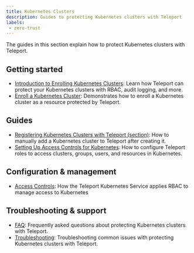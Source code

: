 ```yaml
---
title: Kubernetes Clusters
description: Guides to protecting Kubernetes clusters with Teleport
labels:
 - zero-trust
---
```


The guides in this section explain how to protect Kubernetes clusters with
Teleport.

## Getting started

- [Introduction to Enrolling Kubernetes Clusters](./introduction.mdx): Learn how Teleport can protect your Kubernetes clusters with RBAC, audit logging, and more.
- [Enroll a Kubernetes Cluster](./getting-started.mdx): Demonstrates how to enroll a Kubernetes cluster as a resource protected by Teleport.

## Guides

- [Registering Kubernetes Clusters with Teleport (section)](./register-clusters/): How to manually add a Kubernetes cluster to Teleport after creating it.
- [Setting Up Access Controls for Kubernetes](./manage-access.mdx): How to configure Teleport roles to access clusters, groups, users, and resources in Kubernetes.

## Configuration & management

- [Access Controls](./controls.mdx): How the Teleport Kubernetes Service applies RBAC to manage access to Kubernetes

## Troubleshooting & support

- [FAQ](./faq.mdx): Frequently asked questions about
  protecting Kubernetes clusters with Teleport.
- [Troubleshooting](./troubleshooting.mdx): Troubleshooting
  common issues with protecting Kubernetes clusters with Teleport.
